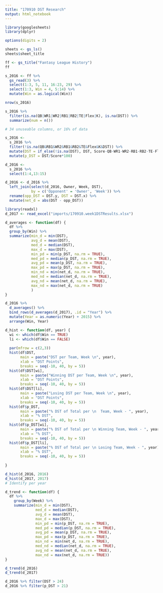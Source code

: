 ```yaml
---
title: "170910 DST Research"
output: html_notebook
---
```


```r
library(googlesheets)
library(dplyr)

options(digits = 2)

sheets <- gs_ls()
sheets$sheet_title
```

```r
ff <- gs_title("Fantasy League History")
ff
```

```r
s_2016 <- ff %>% 
  gs_read(3) %>% 
  select(1:3, 5, 11, 16:23, 29) %>%
  select(1:3, Win = 4, 5:14) %>%
  mutate(Win = as.logical(Win))

nrow(s_2016)
```

```r
s_2016 %>% 
  filter(is.na(QB|WR1|WR2|RB1|RB2|TE|Flex|K), is.na(DST)) %>%
  summarize(num = n())

# 34 unuseable columns, or 16% of data

s_2016 <- 
  s_2016 %>% 
  filter(!is.na(QB&RB1&WR2&RB1&RB2&TE&Flex&K&DST)) %>%
  mutate(DST = if_else(!is.na(DST), DST, Score-QB-WR1-WR2-RB1-RB2-TE-Flex-K)) %>%
  mutate(p_DST = DST/Score*100)
```


```r
d_2016 <-
  s_2016 %>% 
  select(1:4,13:15)

d_2016 <- d_2016 %>% 
  left_join(select(d_2016, Owner, Week, DST), 
            by = c('Opponent' = 'Owner', 'Week')) %>%
  rename(opp_DST = DST.y, DST = DST.x) %>% 
  mutate(net_d = abs(DST - opp_DST))

```

```r
library(readxl)
d_2017 <- read_excel("imports/170910.week1DSTResults.xlsx")
```

```r
d_averages <- function(df) {
  df %>%
  group_by(Win) %>% 
  summarize(min_d = min(DST),
            avg_d = mean(DST), 
            med_d = median(DST),
            max_d = max(DST),
            min_pd = min(p_DST, na.rm = TRUE), 
            med_pd = median(p_DST, na.rm = TRUE),
            avg_pd = mean(p_DST, na.rm = TRUE),
            max_pd = max(p_DST, na.rm = TRUE),
            min_nd = min(net_d, na.rm = TRUE),
            med_nd = median(net_d, na.rm = TRUE),
            avg_nd = mean(net_d, na.rm = TRUE),
            max_nd = max(net_d, na.rm = TRUE)
            )
}

d_2016 %>%
  d_averages() %>%
  bind_rows(d_averages(d_2017), .id = "Year") %>%
  mutate(Year = as.numeric(Year) + 2015) %>%
  arrange(Win, Year)
```


```r
d_hist <- function(df, year) {
  wi <- which(df$Win == TRUE)
  li <- which(df$Win == FALSE)
  
  par(mfrow = c(2,3))
  hist(df$DST, 
       main = paste("DST per Team, Week \n", year), 
       xlab = "DST Points",
       breaks = seq(-10, 40, by = 5))
  hist(df$DST[wi], 
       main = paste("Winning DST per Team, Week \n", year), 
       xlab = "DST Points",
       breaks = seq(-10, 40, by = 5))
  hist(df$DST[li], 
       main = paste("Losing DST per Team, Week \n", year), 
       xlab = "DST Points",
       breaks = seq(-10, 40, by = 5))
  hist(df$p_DST, 
       main = paste("% DST of Total per \n  Team, Week - ", year), 
       xlab = "% DST",
       breaks = seq(-10, 40, by = 5))
  hist(df$p_DST[wi], 
       main = paste("% DST of Total per \n Winning Team, Week - ", year), 
       xlab = "% DST",
       breaks = seq(-10, 40, by = 5))
  hist(df$p_DST[li], 
       main = paste("% DST of Total per \n Losing Team, Week - ", year), 
       xlab = "% DST",
       breaks = seq(-10, 40, by = 5))
  
}

d_hist(d_2016, 2016)
d_hist(d_2017, 2017)
# Identify per year
```

```r
d_trend <- function(df) {
  df %>%
    group_by(Week) %>%
    summarize(min_d = min(DST),
              med_d = median(DST),
              avg_d = mean(DST),
              max_d = max(DST),
              min_pd = min(p_DST, na.rm = TRUE),
              med_pd = median(p_DST, na.rm = TRUE),
              avg_pd = mean(p_DST, na.rm = TRUE),
              max_pd = max(p_DST, na.rm = TRUE),
              min_nd = min(net_d, na.rm = TRUE),
              med_nd = median(net_d, na.rm = TRUE),
              avg_nd = mean(net_d, na.rm = TRUE),
              max_nd = max(net_d, na.rm = TRUE))
}

d_trend(d_2016)
d_trend(d_2017)
```

```r
d_2016 %>% filter(DST > 24)
d_2016 %>% filter(p_DST > 21)
```

